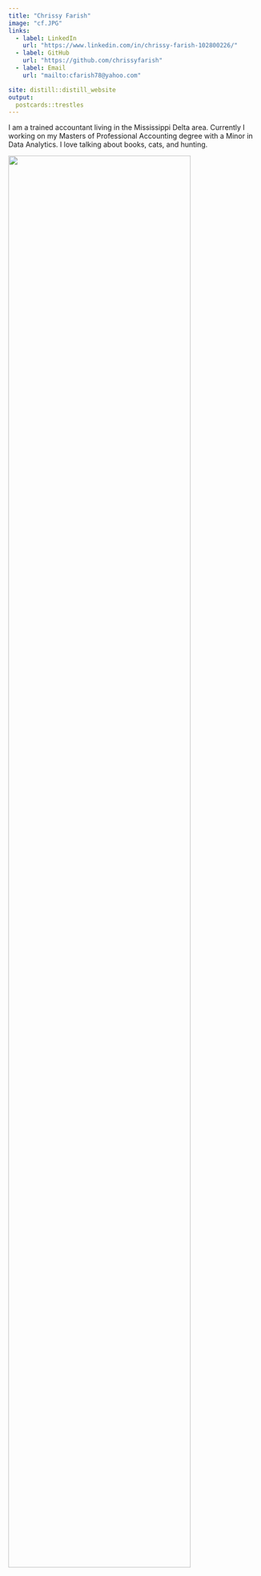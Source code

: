 ```yaml
---
title: "Chrissy Farish"
image: "cf.JPG"
links:
  - label: LinkedIn
    url: "https://www.linkedin.com/in/chrissy-farish-102800226/"
  - label: GitHub
    url: "https://github.com/chrissyfarish"
  - label: Email
    url: "mailto:cfarish78@yahoo.com"

site: distill::distill_website
output:
  postcards::trestles
---
```



I am a trained accountant living in the Mississippi Delta area. 
Currently I working on my Masters of Professional Accounting degree with a Minor in Data Analytics. I love talking about books, cats, and hunting.

![](Daisy.JPG){width=85%}